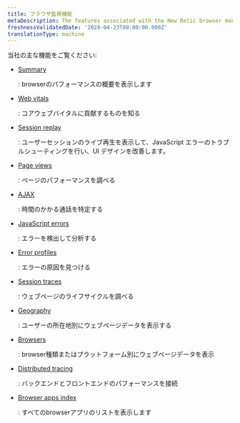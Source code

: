 ```yaml
---
title: ブラウザ監視機能
metaDescription: The features associated with the New Relic browser monitoring Pro and Pro+SPA agents.
freshnessValidatedDate: '2024-04-23T00:00:00.000Z'
translationType: machine
---
```


当社の主な<InlinePopover type="browser"/>機能をご覧ください:

* <DoNotTranslate>[Summary](/docs/browser/browser-monitoring/getting-started/browser-summary-page/)</DoNotTranslate>

  : browserのパフォーマンスの概要を表示します

* <DoNotTranslate>[Web vitals](/docs/journey-performance/guide-to-monitoring-core-web-vitals)</DoNotTranslate>

  : コアウェブバイタルに貢献するものを知る

* <DoNotTranslate>[Session replay](/docs/browser/browser-monitoring/browser-pro-features/session-replay)</DoNotTranslate>

  : ユーザーセッションのライブ再生を表示して、JavaScript エラーのトラブルシューティングを行い、UI デザインを改善します。

* <DoNotTranslate>[Page views](/docs/browser/new-relic-browser/browser-pro-features/page-views-examine-page-performance/)</DoNotTranslate>

  : ページのパフォーマンスを調べる

* <DoNotTranslate>[AJAX](/docs/browser/browser-monitoring/browser-pro-features/ajax-page-identify-time-consuming-calls/)</DoNotTranslate>

  : 時間のかかる通話を特定する

* <DoNotTranslate>[JavaScript errors](/docs/browser/new-relic-browser/browser-pro-features/javascript-errors-page-detect-analyze-errors/)</DoNotTranslate>

  : エラーを検出して分析する

* <DoNotTranslate>[Error profiles](/docs/browser/new-relic-browser/browser-pro-features/browser-error-profiles-find-error-causes/)</DoNotTranslate>

  : エラーの原因を見つける

* <DoNotTranslate>[Session traces](/docs/browser/browser-monitoring/browser-pro-features/session-traces-explore-webpages-life-cycle/)</DoNotTranslate>

  : ウェブページのライフサイクルを調べる

* <DoNotTranslate>[Geography](/docs/browser/new-relic-browser/browser-pro-features/geography-webpage-metrics-location/)</DoNotTranslate>

  : ユーザーの所在地別にウェブページデータを表示する

* <DoNotTranslate>[Browsers](/docs/browser/new-relic-browser/browser-pro-features/browsers-problem-patterns-type-or-platform/)</DoNotTranslate>

  : browser種類またはプラットフォーム別にウェブページデータを表示

* <DoNotTranslate>[Distributed tracing](/docs/browser/new-relic-browser/browser-pro-features/browser-data-distributed-tracing/)</DoNotTranslate>

  : バックエンドとフロントエンドのパフォーマンスを接続

* <DoNotTranslate>[Browser apps index](/docs/browser/new-relic-browser/getting-started/browser-apps-index/)</DoNotTranslate>

  : すべてのbrowserアプリのリストを表示します